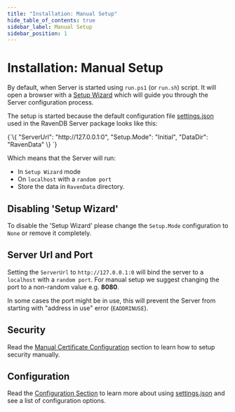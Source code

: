```yaml
---
title: "Installation: Manual Setup"
hide_table_of_contents: true
sidebar_label: Manual Setup
sidebar_position: 1
---
```



# Installation: Manual Setup

By default, when Server is started using `run.ps1` (or `run.sh`) script. It will open a browser with a [Setup Wizard](../../start/installation/setup-wizard.mdx) which will guide you through the Server configuration process.

The setup is started because the default configuration file [settings.json](../../server/configuration/configuration-options.mdx#settingsjson) used in the RavenDB Server package looks like this:

<TabItem value="json" label="json">
<CodeBlock language="json">
{`\{
    "ServerUrl": "http://127.0.0.1:0",
    "Setup.Mode": "Initial",
    "DataDir": "RavenData"
\}
`}
</CodeBlock>
</TabItem>

Which means that the Server will run:

- In `Setup Wizard` mode
- On `localhost` with a `random port`
- Store the data in `RavenData` directory.

## Disabling 'Setup Wizard'

To disable the 'Setup Wizard' please change the `Setup.Mode` configuration to `None` or remove it completely.

## Server Url and Port

Setting the `ServerUrl` to `http://127.0.0.1:0` will bind the server to a `localhost` with a `random port`. For manual setup we suggest changing the port to a non-random value e.g. **8080**.

<Admonition type="warning" title="Port in Use" id="port-in-use" href="#port-in-use">

In some cases the port might be in use, this will prevent the Server from starting with "address in use" error (`EADDRINUSE`).

</Admonition>

## Security

Read the [Manual Certificate Configuration](../../server/security/authentication/certificate-configuration.mdx) section to learn how to setup security manually.

## Configuration

Read the [Configuration Section](../../server/configuration/configuration-options.mdx) to learn more about using [settings.json](../../server/configuration/configuration-options.mdx#settingsjson) and see a list of configuration options.

